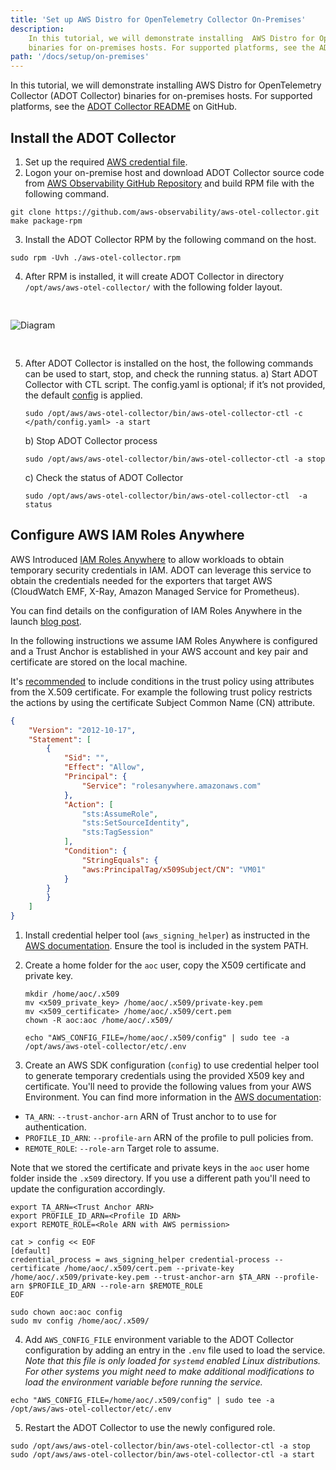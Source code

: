 ```yaml
---
title: 'Set up AWS Distro for OpenTelemetry Collector On-Premises'
description:
    In this tutorial, we will demonstrate installing  AWS Distro for OpenTelemetry Collector (ADOT Collector)
    binaries for on-premises hosts. For supported platforms, see the ADOT Collector README on GitHub.
path: '/docs/setup/on-premises'
---
```



In this tutorial, we will demonstrate installing  AWS Distro for OpenTelemetry Collector (ADOT Collector) binaries
for on-premises hosts. For supported platforms, see the [ADOT Collector README](https://github.com/aws-observability/aws-otel-collector) on GitHub.

<SectionSeparator />

## Install the ADOT Collector
1. Set up the required [AWS credential file](https://docs.aws.amazon.com/cli/latest/userguide/cli-configure-files.html).
2. Logon your on-premise host and download ADOT Collector source code
from [AWS Observability GitHub Repository](https://github.com/aws-observability/aws-otel-collector) and build RPM file with the following command.
```
git clone https://github.com/aws-observability/aws-otel-collector.git
make package-rpm
```
3. Install the ADOT Collector RPM by the following command on the host.
```
sudo rpm -Uvh ./aws-otel-collector.rpm
```
4. After RPM is installed, it will create  ADOT Collector in directory `/opt/aws/aws-otel-collector/` with the
following folder layout.
<img src={img14} alt="Diagram" style="margin: 30px 0;" />

5. After  ADOT Collector is installed on the host, the following commands can be used to start, stop, and check the running status.
    a) Start  ADOT Collector with CTL script. The config.yaml is optional; if it’s not provided, the default
    [config](https://github.com/mxiamxia/aws-opentelemetry-collector/blob/master/config.yaml) is applied.
    ```
    sudo /opt/aws/aws-otel-collector/bin/aws-otel-collector-ctl -c </path/config.yaml> -a start
    ```
    b) Stop  ADOT Collector process
    ```
    sudo /opt/aws/aws-otel-collector/bin/aws-otel-collector-ctl -a stop
    ```
    c) Check the status of  ADOT Collector
    ```
    sudo /opt/aws/aws-otel-collector/bin/aws-otel-collector-ctl  -a status
    ```


<SectionSeparator />

## Configure AWS IAM Roles Anywhere

AWS Introduced [IAM Roles Anywhere](https://docs.aws.amazon.com/rolesanywhere/latest/userguide/introduction.html) to allow 
workloads to obtain temporary security credentials in IAM. ADOT can leverage this service to obtain the credentials needed for
the exporters that target AWS (CloudWatch EMF, X-Ray, Amazon Managed Service for Prometheus).

You can find details on the configuration of IAM Roles Anywhere in the launch [blog post](https://aws.amazon.com/blogs/security/extend-aws-iam-roles-to-workloads-outside-of-aws-with-iam-roles-anywhere/). 

In the following instructions we assume IAM Roles Anywhere is configured and a Trust Anchor is established in your AWS account
and key pair and certificate are stored on the local machine.

It's [recommended](https://docs.aws.amazon.com/rolesanywhere/latest/userguide/trust-model.html#trust-policy) to include conditions 
in the trust policy using attributes from the X.509 certificate. For example the following trust policy restricts the actions by using
the certificate Subject Common Name (CN) attribute.

```json
{
    "Version": "2012-10-17",
    "Statement": [
        {
            "Sid": "",
            "Effect": "Allow",
            "Principal": {
                "Service": "rolesanywhere.amazonaws.com"
            },
            "Action": [
                "sts:AssumeRole",
                "sts:SetSourceIdentity",
                "sts:TagSession"
            ],
            "Condition": {
                "StringEquals": {
                "aws:PrincipalTag/x509Subject/CN": "VM01"
            }
        }            
        }
    ]
}
```


1. Install credential helper tool (`aws_signing_helper`) as instructed in the [AWS documentation](https://docs.aws.amazon.com/rolesanywhere/latest/userguide/credential-helper.html). Ensure the tool is included in the system PATH.

2. Create a home folder for the `aoc` user, copy the X509 certificate and private key.

    ```
    mkdir /home/aoc/.x509
    mv <x509_private_key> /home/aoc/.x509/private-key.pem
    mv <x509_certificate> /home/aoc/.x509/cert.pem
    chown -R aoc:aoc /home/aoc/.x509/

    echo "AWS_CONFIG_FILE=/home/aoc/.x509/config" | sudo tee -a /opt/aws/aws-otel-collector/etc/.env
    ```

3. Create an AWS SDK configuration (`config`) to use credential helper tool to generate temporary credentials using the provided X509 key and certificate.
You'll need to provide the following values from your AWS Environment. You can find more information in the [AWS documentation](https://docs.aws.amazon.com/rolesanywhere/latest/userguide/credential-helper.html#credential-helper-options):

- `TA_ARN`: `--trust-anchor-arn` ARN of Trust anchor to to use for authentication.
- `PROFILE_ID_ARN`: `--profile-arn` ARN of the profile to pull policies from.
- `REMOTE_ROLE`: `--role-arn` Target role to assume.

Note that we stored the certificate and private keys in the `aoc` user home folder inside the `.x509` directory. If you use a different path
you'll need to update the configuration accordingly.

```
export TA_ARN=<Trust Anchor ARN>
export PROFILE_ID_ARN=<Profile ID ARN>
export REMOTE_ROLE=<Role ARN with AWS permission>

cat > config << EOF
[default]
credential_process = aws_signing_helper credential-process --certificate /home/aoc/.x509/cert.pem --private-key /home/aoc/.x509/private-key.pem --trust-anchor-arn $TA_ARN --profile-arn $PROFILE_ID_ARN --role-arn $REMOTE_ROLE
EOF

sudo chown aoc:aoc config
sudo mv config /home/aoc/.x509/
```

4. Add `AWS_CONFIG_FILE` environment variable to the ADOT Collector configuration by adding an entry in the `.env` file used to load
the service. *Note that this file is only loaded for `systemd` enabled Linux distributions. For other systems you might need to make additional modifications to load the environment variable before running the service.*

```
echo "AWS_CONFIG_FILE=/home/aoc/.x509/config" | sudo tee -a /opt/aws/aws-otel-collector/etc/.env
```

5. Restart the ADOT Collector to use the newly configured role.

```
sudo /opt/aws/aws-otel-collector/bin/aws-otel-collector-ctl -a stop
sudo /opt/aws/aws-otel-collector/bin/aws-otel-collector-ctl -a start
```